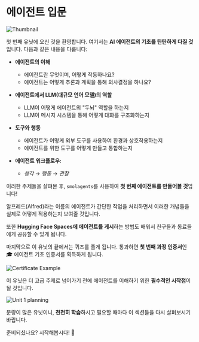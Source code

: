 # 에이전트 입문

<img src="https://huggingface.co/datasets/agents-course/course-images/resolve/main/en/unit1/thumbnail.jpg" alt="Thumbnail"/>

첫 번째 유닛에 오신 것을 환영합니다. 여기서는 **AI 에이전트의 기초를 탄탄하게 다질 것**입니다. 다음과 같은 내용을 다룹니다:

- **에이전트의 이해**
  - 에이전트란 무엇이며, 어떻게 작동하나요?
  - 에이전트는 어떻게 추론과 계획을 통해 의사결정을 하나요?

- **에이전트에서 LLM(대규모 언어 모델)의 역할**
  - LLM이 어떻게 에이전트의 "두뇌" 역할을 하는지
  - LLM이 메시지 시스템을 통해 어떻게 대화를 구조화하는지

- **도구와 행동**
  - 에이전트가 어떻게 외부 도구를 사용하여 환경과 상호작용하는지
  - 에이전트를 위한 도구를 어떻게 만들고 통합하는지

- **에이전트 워크플로우:**
  - *생각* → *행동* → *관찰*

이러한 주제들을 살펴본 후, `smolagents`를 사용하여 **첫 번째 에이전트를 만들어볼 것**입니다!

알프레드(Alfred)라는 이름의 에이전트가 간단한 작업을 처리하면서 이러한 개념들을 실제로 어떻게 적용하는지 보여줄 것입니다.

또한 **Hugging Face Spaces에 에이전트를 게시**하는 방법도 배워서 친구들과 동료들에게 공유할 수 있게 됩니다.

마지막으로 이 유닛의 끝에서는 퀴즈를 풀게 됩니다. 통과하면 **첫 번째 과정 인증서**인 🎓 에이전트 기초 인증서를 획득하게 됩니다.

<img src="https://huggingface.co/datasets/agents-course/course-images/resolve/main/en/unit1/certificate-example.jpg" alt="Certificate Example"/>

이 유닛은 더 고급 주제로 넘어가기 전에 에이전트를 이해하기 위한 **필수적인 시작점**이 될 것입니다.

<img src="https://huggingface.co/datasets/agents-course/course-images/resolve/main/en/unit1/whiteboard-no-check.jpg" alt="Unit 1 planning"/>

분량이 많은 유닛이니, **천천히 학습**하시고 필요할 때마다 이 섹션들을 다시 살펴보시기 바랍니다.

준비되셨나요? 시작해봅시다! 🚀 